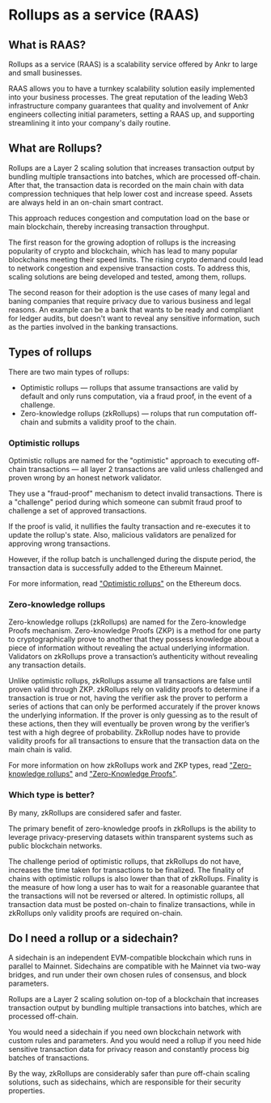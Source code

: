# Rollups as a service (RAAS)

## What is RAAS?
Rollups as a service (RAAS) is a scalability service offered by Ankr to large and small businesses.

RAAS allows you to have a turnkey scalability solution easily implemented into your business processes.
The great reputation of the leading Web3 infrastructure company guarantees that quality and involvement of Ankr engineers collecting initial parameters, setting a RAAS up, and supporting streamlining it into your company's daily routine.

## What are Rollups?
Rollups are a Layer 2 scaling solution that increases transaction output by bundling multiple transactions into batches, which are processed off-chain.
After that, the transaction data is recorded on the main chain with data compression techniques that help lower cost and increase speed.
Assets are always held in an on-chain smart contract.

This approach reduces congestion and computation load on the base or main blockchain, thereby increasing transaction throughput.

The first reason for the growing adoption of rollups is the increasing popularity of crypto and blockchain, which has lead to many popular blockchains meeting their speed limits.
The rising crypto demand could lead to network congestion and expensive transaction costs.
To address this, scaling solutions are being developed and tested, among them, rollups.

The second reason for their adoption is the use cases of many legal and baning companies that require privacy due to various business and legal reasons.
An example can be a bank that wants to be ready and compliant for ledger audits, but doesn't want to reveal any sensitive information, such as the parties involved in the banking transactions.

## Types of rollups
There are two main types of rollups:
* Optimistic rollups — rollups that assume transactions are valid by default and only runs computation, via a fraud proof, in the event of a challenge.
* Zero-knowledge rollups (zkRollups) — rolups that run computation off-chain and submits a validity proof to the chain.

### Optimistic rollups
Optimistic rollups are named for the "optimistic" approach to executing off-chain transactions — all layer 2 transactions are valid unless challenged and proven wrong by an honest network validator.

They use a "fraud-proof" mechanism to detect invalid transactions.
There is a "challenge" period during which someone can submit fraud proof to challenge a set of approved transactions.

If the proof is valid, it nullifies the faulty transaction and re-executes it to update the rollup's state.
Also, malicious validators are penalized for approving wrong transactions.

However, if the rollup batch is unchallenged during the dispute period, the transaction data is successfully added to the Ethereum Mainnet.

For more information, read ["Optimistic rollups"](https://ethereum.org/en/developers/docs/scaling/optimistic-rollups/) on the Ethereum docs.

### Zero-knowledge rollups
Zero-knowledge rollups (zkRollups) are named for the Zero-knowledge Proofs mechanism.
Zero-knowledge Proofs (ZKP) is a method for one party to cryptographically prove to another that they possess knowledge about a piece of information without revealing the actual underlying information.
Validators on zkRollups prove a transaction’s authenticity without revealing any transaction details.

Unlike optimistic rollups, zkRollups assume all transactions are false until proven valid through ZKP.
zkRollups rely on validity proofs to determine if a transaction is true or not, having the verifier ask the prover to perform a series of actions that can only be performed accurately if the prover knows the underlying information.
If the prover is only guessing as to the result of these actions, then they will eventually be proven wrong by the verifier’s test with a high degree of probability.
ZkRollup nodes have to provide validity proofs for all transactions to ensure that the transaction data on the main chain is valid.

For more information on how zkRollups work and ZKP types, read ["Zero-knowledge rollups"](https://ethereum.org/en/developers/docs/scaling/zk-rollups/) and ["Zero-Knowledge Proofs"](https://blog.chain.link/what-is-a-zero-knowledge-proof-zkp/).

### Which type is better?
By many, zkRollups are considered safer and faster.

The primary benefit of zero-knowledge proofs in zkRollups is the ability to leverage privacy-preserving datasets within transparent systems such as public blockchain networks.

The challenge period of optimistic rollups, that zkRollups do not have, increases the time taken for transactions to be finalized.
The finality of chains with optimistic rollups is also lower than that of zkRollups.
Finality is the measure of how long a user has to wait for a reasonable guarantee that the transactions will not be reversed or altered.
In optimistic rollups, all transaction data must be posted on-chain to finalize transactions, while in zkRollups only validity proofs are required on-chain.

## Do I need a rollup or a sidechain?
A sidechain is an independent EVM-compatible blockchain which runs in parallel to Mainnet.
Sidechains are compatible with he Mainnet via two-way bridges, and run under their own chosen rules of consensus, and block parameters.

Rollups are a Layer 2 scaling solution on-top of a blockchain that increases transaction output by bundling multiple transactions into batches, which are processed off-chain.

You would need a sidechain if you need own blockchain network with custom rules and parameters.
And you would need a rollup if you need hide sensitive transaction data for privacy reason and constantly process big batches of transactions.

By the way, zkRollups are considerably safer than pure off-chain scaling solutions, such as sidechains, which are responsible for their security properties.